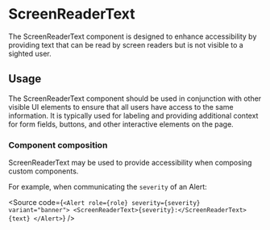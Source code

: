 
<Meta title="MUI Components/ScreenReaderText" anchor />

# ScreenReaderText

The ScreenReaderText component is designed to enhance accessibility by providing text that can be read by screen readers but is not visible to a sighted user.

<Canvas>
  <Story of={Stories.Default} />
</Canvas>

## Usage

The ScreenReaderText component should be used in conjunction with other visible UI elements to ensure that all users have access to the same information. It is typically used for labeling and providing additional context for form fields, buttons, and other interactive elements on the page.

### Component composition

ScreenReaderText may be used to provide accessibility when composing custom components.

For example, when communicating the `severity` of an Alert:

<Source
  code={`
<Alert role={role} severity={severity} variant="banner">
  <ScreenReaderText>{severity}:</ScreenReaderText>
  {text}
</Alert>
`}
/>
